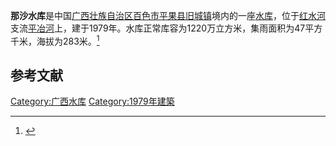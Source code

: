 {{Infobox Reservoir 
|name = 那沙水库
|nickname = 
|image = 
|image_caption = 
|map = 
|map_caption = 
|pushpin_map = China Guangxi
|pushpin_map_caption = 
|code = BHA30001163
|class = 
|location_of_reservoir = [[广西壮族自治区|广西壮族自治区]][[百色市|百色市]][[平果县|平果县]][[旧城镇_(平果市)|旧城镇]]
|location_of_dam = 
|inflow = 
|outflow = 
|catchment_area = 47
|reservoir_area = 
|mean_depth = 
|maximum_depth = 
|flood_level = 
|normal_water_level = 
|dead_water_level = 
|water_quality = 
|island = 
|maximum_storage_capacity = 
|normal_storage_capacity = 1220万
|dead_storage_capacity = 
|type_of_dam = 
|elevation_of_dam = 
|height_of_dam = 
|length_of_dam = 
|width_of_dam = 
|installed_capacity = 
|irrigated_area =
|start = 
|complete = 1979年
|cost = 
|emigrate = 
|latd = 23.6805
|latm = 
|lats = 
|latNS = N
|longd = 107.602
|longm = 
|longs = 
|longEW = E
|website = 
|footnotes = 
}}
<mapframe latitude="23.6805" longitude="107.602" zoom="13" width="280" height="300" align="right" />
'''那沙水库'''是中国[[广西壮族自治区|广西壮族自治区]][[百色市|百色市]][[平果县|平果县]][[旧城镇_(平果市)|旧城镇]]境内的一座[[水库|水库]]，位于[[红水河|红水河]]支流[[平冶河|平冶河]]上，建于1979年。水库正常库容为1220万立方米，集雨面积为47平方千米，海拔为283米。<ref>{{cite web|url=http://brim.ihb.ac.cn/12/CN/12.asp|title=中国大中型水库基本特征数据库|work=中国生物多样性信息系统内陆水体生物学分部|deadurl=yes|archiveurl=https://web.archive.org/web/20120402061833/http://brim.ihb.ac.cn/12/CN/12.asp|archivedate=2012-04-02}}</ref>
== 参考文献 ==
{{Reflist}}

{{广西小作品}}

[[Category:广西水库|Category:广西水库]]
[[Category:1979年建築|Category:1979年建築]]